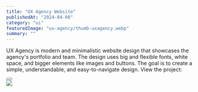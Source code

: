 ---
title: "UX Agency Website"
publishedAt: "2024-04-08"
category: "ui"
featuredImage: "ux-agency/thumb-uxagency.webp"
summary: ""
---

UX Agency is modern and minimalistic website design that showcases the agency's portfolio and team. The design uses big and flexible fonts, white space, and bigger elements like images and buttons. The goal is to create a simple, understandable, and easy-to-navigate design. View the project:

<div className="flex gap-x-4 mb-20 mt-10 items-center">
  <Button
    href="https://xd.adobe.com/view/4a5d5f99-d3b9-4119-9920-f6f87f1c24d5-1f0e/grid"
    title="View demo"
    variant="adobexd"
  />
</div>

<div className="flex flex-col gap-y-8">
  <Image
    src="/projects/ux-agency/screenshot-1.png"
    width={1440}
    height={1000}
  />
</div>
